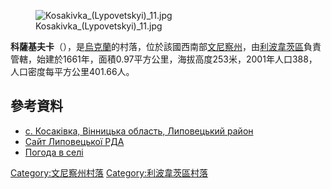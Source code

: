 [[Image:Kosakivka_(Lypovetskyi)_11.jpg|right]]

{{coord|49|17|31|N|28|43|59|E|scale:30000|display=title}}

'''科薩基夫卡'''（{{lang-uk|Косаківка}}），是[[烏克蘭|烏克蘭]]的村落，位於該國西南部[[文尼察州|文尼察州]]，由[[利波韋茨區|利波韋茨區]]負責管轄，始建於1661年，面積0.97平方公里，海拔高度253米，2001年人口388，人口密度每平方公里401.66人。

==參考資料==
* [http://w1.c1.rada.gov.ua/pls/z7502/A005?rdat1=08.05.2012&rf7571=2200 с. Косаківка, Вінницька область, Липовецький район]
* [http://www.liprda.com.ua/index.php?option=com_content&task=view&id=21&Itemid=29 Сайт Липовецької РДА]{{dead link|date=2018年4月 |bot=InternetArchiveBot |fix-attempted=yes }}
* [http://weather.in.ua/ua/vinnickaja/11640 Погода в селі ] {{Wayback|url=http://weather.in.ua/ua/vinnickaja/11640 |date=20111220142550 }}

[[Category:文尼察州村落|Category:文尼察州村落]]
[[Category:利波韋茨區村落|Category:利波韋茨區村落]]


{{Vinnytsia-geo-stub}}
